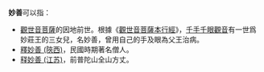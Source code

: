 '''妙善'''可以指：
*[[觀世音菩薩|觀世音菩薩]]的因地前世。根據《[[香山寶卷|觀世音菩薩本行經]]》，[[千手千眼觀音|千手千眼觀音]]有一世爲妙莊王的三女兒，名妙善，曾用自己的手及眼為父王治病。
*[[釋妙善_(陝西)|釋妙善 (陝西)]]，民國時期著名僧人。
*[[释妙善_(江苏)|释妙善 (江苏)]]，前普陀山全山方丈。

{{消歧義|Cat=二字消歧义}}